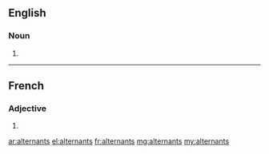 ==English==

===Noun===
{{head|en|noun plural form}}

# {{plural of|alternant|lang=en}}

----

==French==

===Adjective===
{{fr-adj-form}}

# {{masculine plural of|alternant|lang=fr}}

[[ar:alternants]]
[[el:alternants]]
[[fr:alternants]]
[[mg:alternants]]
[[my:alternants]]